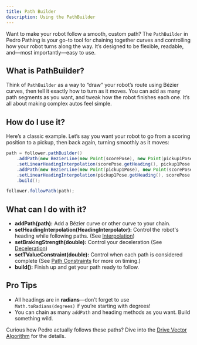 ```yaml
---
title: Path Builder
description: Using the PathBuilder
---
```



Want to make your robot follow a smooth, custom path? The `PathBuilder` in Pedro Pathing is your go-to tool for chaining together curves and controlling how your robot turns along the way. It’s designed to be flexible, readable, and—most importantly—easy to use.

## What is PathBuilder?

Think of `PathBuilder` as a way to “draw” your robot’s route using Bézier curves, then tell it exactly how to turn as it moves. You can add as many path segments as you want, and tweak how the robot finishes each one. It’s all about making complex autos feel simple.

## How do I use it?

Here’s a classic example. Let’s say you want your robot to go from a scoring position to a pickup, then back again, turning smoothly as it moves:

```java
path = follower.pathBuilder()
    .addPath(new BezierLine(new Point(scorePose), new Point(pickup1Pose)))
    .setLinearHeadingInterpolation(scorePose.getHeading(), pickup1Pose.getHeading())
    .addPath(new BezierLine(new Point(pickup1Pose), new Point(scorePose)))
    .setLinearHeadingInterpolation(pickup1Pose.getHeading(), scorePose.getHeading())
    .build();

follower.followPath(path);
```

## What can I do with it?

- **addPath(path):** Add a Bézier curve or other curve to your chain.
- **setHeadingInterpolation(HeadingInterpolator):** Control the robot's heading while following paths. (See [Interpolation](/docs/pathing/reference/interpolation)) 
- **setBrakingStrength(double):** Control your deceleration (See [Deceleration](/docs/pathing/reference/deceleration))
- **setTValueConstraint(double):** Control when each path is considered complete (See [Path Constraints](/docs/pathing/reference/constraints) for more on timing.)
- **build():** Finish up and get your path ready to follow.

## Pro Tips

- All headings are in **radians**—don’t forget to use `Math.toRadians(degrees)` if you’re starting with degrees!
- You can chain as many `addPath` and heading methods as you want. Build something wild.

Curious how Pedro actually follows these paths? Dive into the [Drive Vector Algorithm](/docs/pathing/reference/drive-vector-algorithm) for the details.